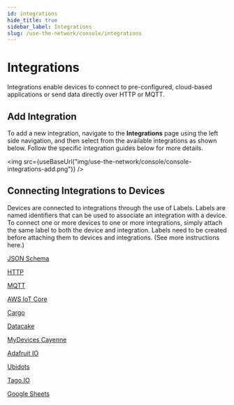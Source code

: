```yaml
---
id: integrations
hide_title: true
sidebar_label: Integrations
slug: /use-the-network/console/integrations
---
```



# Integrations

Integrations enable devices to connect to pre-configured, cloud-based
applications or send data directly over HTTP or MQTT.

## Add Integration

To add a new integration, navigate to the **Integrations** page using the left
side navigation, and then select from the available integrations as shown below.
Follow the specific integration guides below for more details.

<img
  src={useBaseUrl("img/use-the-network/console/console-integrations-add.png")}
/>

## Connecting Integrations to Devices

Devices are connected to integrations through the use of Labels. Labels are
named identifiers that can be used to associate an integration with a device. To
connect one or more devices to one or more integrations, simply attach the same
label to both the device and integration. Labels need to be created before
attaching them to devices and integrations. \(See more instructions here.\)

[JSON Schema](/use-the-network/console/integrations/json-schema)

[HTTP](/use-the-network/console/integrations/http)

[MQTT](/use-the-network/console/integrations/mqtt)

[AWS IoT Core](/use-the-network/console/integrations/aws-iot-core)

[Cargo](/use-the-network/console/integrations/cargo)

[Datacake](/use-the-network/console/integrations/datacake)

[MyDevices Cayenne](/use-the-network/console/integrations/mydevices-cayenne)

[Adafruit IO](/use-the-network/console/integrations/adafruitio)

[Ubidots](/use-the-network/console/integrations/ubidots)

[Tago.IO](/use-the-network/console/integrations/tago)

[Google Sheets](/use-the-network/console/integrations/google-sheets)
